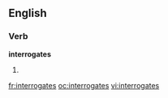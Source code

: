 ==English==

===Verb===
'''interrogates'''

# {{third person singular of|[[interrogate]]}}

[[fr:interrogates]]
[[oc:interrogates]]
[[vi:interrogates]]
